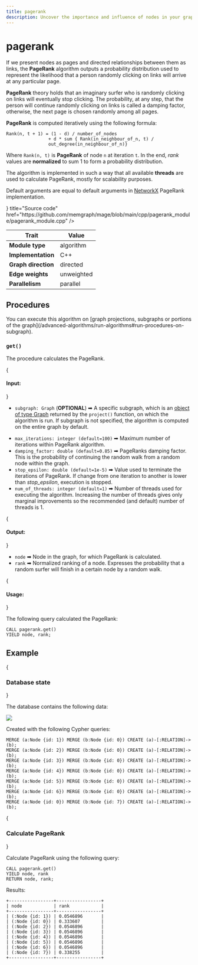 ```yaml
---
title: pagerank
description: Uncover the importance and influence of nodes in your graph data by utilizing Memgraph's pagerank algorithm. Access expert instructions and comprehensive documentation as well for helpful insights. 
---
```



# pagerank

If we present nodes as pages and directed relationships between them as links, the
**PageRank** algorithm outputs a probability distribution used to represent the
likelihood that a person randomly clicking on links will arrive at any
particular page.

**PageRank** theory holds that an imaginary surfer who is randomly clicking on
links will eventually stop clicking. The probability, at any step, that the
person will continue randomly clicking on links is called a damping factor,
otherwise, the next page is chosen randomly among all pages.

**PageRank** is computed iteratively using the following formula:

```
Rank(n, t + 1) = (1 - d) / number_of_nodes
                + d * sum { Rank(in_neighbour_of_n, t) /
                out_degree(in_neighbour_of_n)}
```

Where `Rank(n, t)` is **PageRank** of node `n` at iteration `t`. In the end, *rank*
values are **normalized** to sum 1 to form a probability distribution.

The algorithm is implemented in such a way that all available **threads** are
used to calculate PageRank, mostly for scalability purposes.

Default arguments are equal to default arguments in
[NetworkX](https://networkx.org/documentation/stable/reference/algorithms/generated/networkx.algorithms.link_analysis.pagerank_alg.pagerank.html)
PageRank implementation.

<Cards>
  <Cards.Card
    icon={<GitHub />}
    title="Source code"
    href="https://github.com/memgraph/mage/blob/main/cpp/pagerank_module/pagerank_module.cpp"
  />
</Cards>

| Trait               | Value      |
| ------------------- | ---------- |
| **Module type**     | algorithm  |
| **Implementation**  | C++        |
| **Graph direction** | directed   |
| **Edge weights**    | unweighted |
| **Parallelism**     | parallel   |

## Procedures

<Callout type="info">
You can execute this algorithm on [graph projections, subgraphs or portions of the graph](/advanced-algorithms/run-algorithms#run-procedures-on-subgraph).
</Callout>

### `get()`

The procedure calculates the PageRank. 

{<h4 className="custom-header"> Input: </h4>}

- `subgraph: Graph` (**OPTIONAL**) ➡ A specific subgraph, which is an [object of type Graph](/advanced-algorithms/run-algorithms#run-procedures-on-subgraph) returned by the `project()` function, on which the algorithm is run. 
If subgraph is not specified, the algorithm is computed on the entire graph by default.

* `max_iterations: integer (default=100)` ➡ Maximum number of iterations within PageRank
  algorithm.
* `damping_factor: double (default=0.85)` ➡ PageRanks damping factor. This is the
  probability of continuing the random walk from a random node within the graph.
* `stop_epsilon: double (default=1e-5)` ➡ Value used to terminate the iterations of
  PageRank. If change from one iteration to another is lower than
  *stop_epsilon*, execution is stopped.
* `num_of_threads: integer (default=1)` ➡ Number of threads used for executing the algorithm.
   Increasing the number of threads gives only marginal improvements so the recommended (and default) number of threads is 1. 

{<h4 className="custom-header"> Output: </h4>}

* `node` ➡ Node in the graph, for which PageRank is calculated.
* `rank` ➡ Normalized ranking of a node. Expresses the probability that a random
  surfer will finish in a certain node by a random walk.

{<h4 className="custom-header"> Usage: </h4>}

The following query calculated the PageRank:

```cypher
CALL pagerank.get()
YIELD node, rank;
```

## Example

<Steps>

{<h3 className="custom-header"> Database state </h3>} 

The database contains the following data: 

![](/pages/advanced-algorithms/available-algorithms/pagerank/memgraph-pagerank.png)

Created with the following Cypher queries:

```cypher
MERGE (a:Node {id: 1}) MERGE (b:Node {id: 0}) CREATE (a)-[:RELATION]->(b);
MERGE (a:Node {id: 2}) MERGE (b:Node {id: 0}) CREATE (a)-[:RELATION]->(b);
MERGE (a:Node {id: 3}) MERGE (b:Node {id: 0}) CREATE (a)-[:RELATION]->(b);
MERGE (a:Node {id: 4}) MERGE (b:Node {id: 0}) CREATE (a)-[:RELATION]->(b);
MERGE (a:Node {id: 5}) MERGE (b:Node {id: 0}) CREATE (a)-[:RELATION]->(b);
MERGE (a:Node {id: 6}) MERGE (b:Node {id: 0}) CREATE (a)-[:RELATION]->(b);
MERGE (a:Node {id: 0}) MERGE (b:Node {id: 7}) CREATE (a)-[:RELATION]->(b);
```

{<h3 className="custom-header"> Calculate PageRank </h3>} 

Calculate PageRank using the following query:

```cypher
CALL pagerank.get()
YIELD node, rank
RETURN node, rank;
```

Results:

```plaintext
+-----------------+-----------------+
| node            | rank            |
+-----------------+-----------------+
| (:Node {id: 1}) | 0.0546896       |
| (:Node {id: 0}) | 0.333607        |
| (:Node {id: 2}) | 0.0546896       |
| (:Node {id: 3}) | 0.0546896       |
| (:Node {id: 4}) | 0.0546896       |
| (:Node {id: 5}) | 0.0546896       |
| (:Node {id: 6}) | 0.0546896       |
| (:Node {id: 7}) | 0.338255        |
+-----------------+-----------------+
```

</Steps>